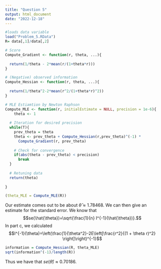 ```yaml
---
title: "Question 5"
output: html_document
date: "2022-12-18"
---
```


```r
#loads data variable
load("Problem_5.RData")
R= data[,1]/data[,2]
```

```r
# Score
Compute_Gradient <- function(r, theta, ...){
  
  return(1/theta - 2*mean(r/(1+theta*r)))
}

# (Negative) observed information
Compute_Hessian <- function(r, theta, ...){
  
  return(1/theta^2-2*mean(r^2/(1+theta*r)^2))
}
```

```r

# MLE Estiamtion by Newton Raphson
Compute_MLE <- function(r, initialEstimate = NULL, precision = 1e-6){
    theta <- 1
    
  # Iteration for desired precision
  while(T){
    prev_theta = theta
    theta <- prev_theta + Compute_Hessian(r,prev_theta)^(-1) *
      Compute_Gradient(r, prev_theta)
      
    # Check for convergence
    if(abs(theta - prev_theta) < precision)
      break
  }
    
  # Retuning data
  return(theta)
      
}
```

```r
(theta_MLE = Compute_MLE(R))
```
Our estimate comes out to be about $\hat{\theta}\approx 1.78468$. We can then give an estimate for the standard error. We know that $$se(\hat{\theta})=\sqrt{\frac{1}{n} I^{-1}(\hat{\theta})}.$$ In part c, we calculated $$I^{-1}(\theta)=\left(\frac{1}{\theta^2}-2E\left[\frac{r^2}{(1 + \theta r)^2} \right]\right)^{-1}$$

```r
information = Compute_Hessian(R, theta_MLE)
sqrt(information^(-1)/length(R))
```
Thus we have that $se(\hat{\theta})\approx 0.70186$.